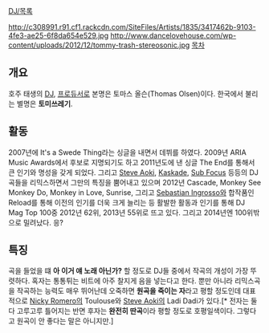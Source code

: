 [[DJ/목록]]

http://c308991.r91.cf1.rackcdn.com/SiteFiles/Artists/1835/3417462b-9103-4fe3-ae25-6f8da654e529.jpg
http://www.dancelovehouse.com/wp-content/uploads/2012/12/tommy-trash-stereosonic.jpg
[[목차]]

== 개요 ==
호주 태생의 [[DJ]], [[프로듀서]]로 본명은 토마스 올슨(Thomas Olsen)이다. 한국에서 불리는 별명은 '''토미쓰레기'''.

== 활동 ==
2007년에 It's a Swede Thing라는 싱글을 내면서 데뷔를 하였다. 2009년 ARIA Music Awards에서 후보로 지명되기도 하고 2011년도에 낸 싱글 The End를 통해서 큰 인기와 명성을 갖게 되었다. 그리고 [[Steve Aoki]], [[Kaskade]], [[Sub Focus]] 등등의 DJ곡들을 리믹스하면서 그만의 특징을 뿜어내고 있으며 2012년 Cascade, Monkey See Monkey Do, Monkey in Love, Sunrise, 그리고 [[Sebastian Ingrosso]]와 합작품인 Reload를 통해 이전의 인기를 더욱 크게 늘리는 등 활발한 활동과 인기를 통해 DJ Mag Top 100중 2012년 62위, 2013년 55위로 뜨고 있다. 그리고 2014년엔 100위밖으로 밀려났다. 응?

== 특징 ==
곡을 들었을 떄 '''아 이거 얘 노래 아닌가?''' 할 정도로 DJ들 중에서 작곡의 개성이 가장 뚜렷하다. 혹자는 통통튀는 비트에 아주 찰지게 음을 넣는다고 한다. 뿐만 아니라 리믹스곡을 작곡하는 능력도 매우 뛰어난데 오죽하면 '''원곡을 죽이는 자'''라고 평할 정도인데 대표적으로 [[Nicky Romero]]의 Toulouse와 [[Steve Aoki]]의 Ladi Dadi가 있다.[* 전자는 둘 다 고루고루 틀어지는 반면 후자는 '''완전히 딴곡'''이라 평할 정도로 호평일색이다. 그렇다고 원곡이 안 좋다는 말은 아니지만.]
